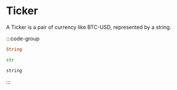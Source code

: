 # Ticker

A Ticker is a pair of currency like BTC-USD, represented by a string.

:::code-group

```rust [Rust]
String
```

```python [Python]
str
```

```typescript [TypeScript]
string
```

:::
